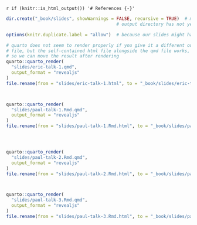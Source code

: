 `r if (knitr::is_html_output()) '# References {-}'`


```r
dir.create("_book/slides", showWarnings = FALSE, recursive = TRUE)  # make this here in case the
                                          # output directory has not yet been made

options(knitr.duplicate.label = "allow")  # because our slides might have code blocks named setup

# quarto does not seem to render properly if you give it a different output
# file, but the self-contained html file alongside the qmd file works,
# so we can move the result after rendering
quarto::quarto_render(
  "slides/eric-talk-1.qmd",
  output_format = "revealjs"
)
file.rename(from = "slides/eric-talk-1.html", to = "_book/slides/eric-talk-1.html")



quarto::quarto_render(
  "slides/paul-talk-1.Rmd.qmd",
  output_format = "revealjs"
)
file.rename(from = "slides/paul-talk-1.Rmd.html", to = "_book/slides/paul-talk-1.Rmd.html")




quarto::quarto_render(
  "slides/paul-talk-2.Rmd.qmd",
  output_format = "revealjs"
)
file.rename(from = "slides/paul-talk-2.Rmd.html", to = "_book/slides/paul-talk-2.Rmd.html")



quarto::quarto_render(
  "slides/paul-talk-3.Rmd.qmd",
  output_format = "revealjs"
)
file.rename(from = "slides/paul-talk-3.Rmd.html", to = "_book/slides/paul-talk-3.Rmd.html")


```